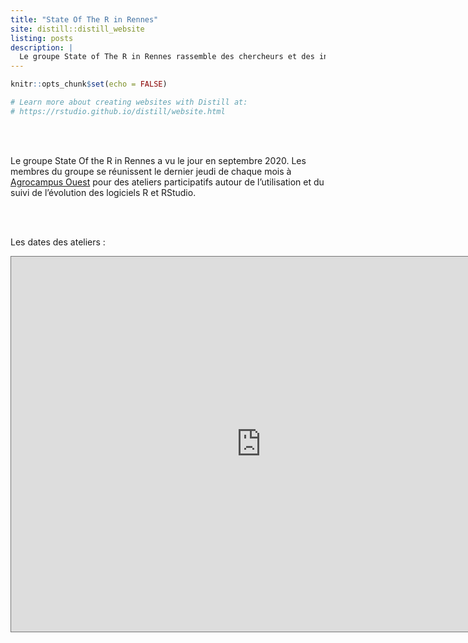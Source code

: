 ```yaml
---
title: "State Of The R in Rennes"
site: distill::distill_website
listing: posts
description: |
  Le groupe State of The R in Rennes rassemble des chercheurs et des ingénieurs utilisateurs de R et se veut un lieu de partage des connaissances autour de l'utilisation de R et de son ecosystème. Il est l'occasion de faire une veille sur les évolutions du langage R et du logiciel RStudio et leurs interactions avec d'autres logiciels de gestion, traitement et analyse des données.
---
```


```r
knitr::opts_chunk$set(echo = FALSE)

# Learn more about creating websites with Distill at:
# https://rstudio.github.io/distill/website.html

```

<br> <br> 

Le groupe State Of the R in Rennes a vu le jour en septembre 2020. Les membres du groupe se réunissent le dernier jeudi de chaque mois à [Agrocampus Ouest](https://www.agrocampus-ouest.fr/) pour des ateliers participatifs autour de l'utilisation et du suivi de l'évolution des logiciels R et RStudio.


<br> <br>

Les dates des ateliers :

<iframe src="https://calendar.google.com/calendar/embed?height=600&amp;wkst=1&amp;bgcolor=%23ffffff&amp;ctz=Europe%2FParis&amp;src=ZGd1NTc1bDQxNjJrdnF0dGxjbXNxdWlnYzRAZ3JvdXAuY2FsZW5kYXIuZ29vZ2xlLmNvbQ&amp;color=%237986CB&amp;mode=AGENDA" style="border:solid 1px #777" width="800" height="600" frameborder="0" scrolling="no"></iframe>